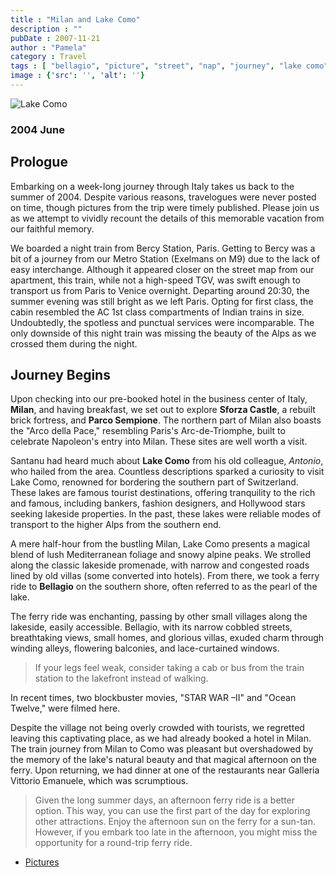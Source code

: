 ```yaml
---
title : "Milan and Lake Como"
description : ""
pubDate : 2007-11-21
author : "Pamela"
category : Travel
tags : [ "bellagio", "picture", "street", "nap", "journey", "lake como", "cab", "northern italy", "galleria vittorio emanuele", "road", "italy", "venice", "parco sempione", "transport", "arco della pace", "milan", "rain",]
image : {'src': '', 'alt': ''}
---
```


<Image src={pic1} alt="Lake Como"/>

### 2004 June 

## Prologue

Embarking on a week-long journey through Italy takes us back to the summer of 2004. Despite various reasons, travelogues were never posted on time, though pictures from the trip were timely published. Please join us as we attempt to vividly recount the details of this memorable vacation from our faithful memory.

We boarded a night train from Bercy Station, Paris. Getting to Bercy was a bit of a journey from our Metro Station (Exelmans on M9) due to the lack of easy interchange. Although it appeared closer on the street map from our apartment, this train, while not a high-speed TGV, was swift enough to transport us from Paris to Venice overnight. Departing around 20:30, the summer evening was still bright as we left Paris. Opting for first class, the cabin resembled the AC 1st class compartments of Indian trains in size. Undoubtedly, the spotless and punctual services were incomparable. The only downside of this night train was missing the beauty of the Alps as we crossed them during the night.

## Journey Begins

Upon checking into our pre-booked hotel in the business center of Italy, **Milan**, and having breakfast, we set out to explore **Sforza Castle**, a rebuilt brick fortress, and **Parco Sempione**. The northern part of Milan also boasts the "Arco della Pace," resembling Paris's Arc-de-Triomphe, built to celebrate Napoleon's entry into Milan. These sites are well worth a visit.

Santanu had heard much about **Lake Como** from his old colleague, *Antonio*, who hailed from the area. Countless descriptions sparked a curiosity to visit Lake Como, renowned for bordering the southern part of Switzerland. These lakes are famous tourist destinations, offering tranquility to the rich and famous, including bankers, fashion designers, and Hollywood stars seeking lakeside properties. In the past, these lakes were reliable modes of transport to the higher Alps from the southern end.

A mere half-hour from the bustling Milan, Lake Como presents a magical blend of lush Mediterranean foliage and snowy alpine peaks. We strolled along the classic lakeside promenade, with narrow and congested roads lined by old villas (some converted into hotels). From there, we took a ferry ride to **Bellagio** on the southern shore, often referred to as the pearl of the lake.

The ferry ride was enchanting, passing by other small villages along the lakeside, easily accessible. Bellagio, with its narrow cobbled streets, breathtaking views, small homes, and glorious villas, exuded charm through winding alleys, flowering balconies, and lace-curtained windows.

> If your legs feel weak, consider taking a cab or bus from the train station to the lakefront instead of walking.

In recent times, two blockbuster movies, "STAR WAR –II" and "Ocean Twelve," were filmed here.

Despite the village not being overly crowded with tourists, we regretted leaving this captivating place, as we had already booked a hotel in Milan. The train journey from Milan to Como was pleasant but overshadowed by the memory of the lake's natural beauty and that magical afternoon on the ferry. Upon returning, we had dinner at one of the restaurants near Galleria Vittorio Emanuele, which was scrumptious.

> Given the long summer days, an afternoon ferry ride is a better option. This way, you can use the first part of the day for exploring other attractions. Enjoy the afternoon sun on the ferry for a sun-tan. However, if you embark too late in the afternoon, you might miss the opportunity for a round-trip ferry ride.

- [Pictures](https://www.flickr.com/photos/santm/albums/72157638398556223/with/11231436533)